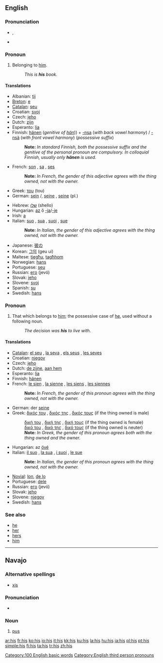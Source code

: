 {{see|His}}
{{wikipedia}}
==English==

{{rank|that|was|he|10|his|with|is|it}}

===Pronunciation===
*{{IPA|/hɪz/}}, {{SAMPA|/hIz/}}
*{{audio|en-us-his.ogg|Audio (US)}}
*:{{rhymes|ɪz}}

===Pronoun===
{{en-pron|desc=possessive pronoun}}

# {{context|attributive}} Belonging to [[him]].
#:''This is '''his''' book.''

====Translations====
{{trans-top|attributive: belonging to him}}
*Albanian: [[tij]]
*[[Breton]]: [[e]]
*[[Catalan]]: [[seu]]
*Croatian: [[svoj]]
*Czech: [[jeho#Czech|jeho]]
*Dutch: [[zijn]] {{m}}
*Esperanto: [[lia]]
*Finnish: [[hänen]] (''genitive of [[hän]]'')) + [[-nsa#Finnish|-nsa]] (''with back vowel harmony'') / [[-nsä#Finnish|-nsä]] (''with front vowel harmony'') (''possessive suffix'')
*:'''Note: ''' ''In standard Finnish, both the possessive suffix and the genitive of the personal pronoun are compulsory. In colloquial Finnish, usually only '''hänen''' is used.''
*French: [[son]] {{m}}, [[sa]] {{f}}, [[ses]] {{p}}
*:'''Note: ''' ''In French, the gender of this adjective agrees with the thing owned, not with the owner.''
*Greek: [[του]] (tou) {{m}}
*German: [[sein]] {{m}}/{{n}}, [[seine]] {{f}}, [[seine]] (pl.)
{{trans-mid}}
*Hebrew: [[שלו]] (shello)
*Hungarian: [[az]] ő [[-ja]]/[[-je]]
*Irish: [[a]]
*Italian: [[suo]] {{m}}, [[sua]] {{f}}, [[suoi]] {{p}}, [[sue]] {{f}} {{p}}
*:'''Note: ''' ''In Italian, the gender of this adjective agrees with the thing owned, not with the owner.''
*Japanese: [[彼の]]
*Korean: [[그의]] (geu ui)
*Maltese: [[tiegħu]], [[tagħhom]] {{p}}
*Norwegian: [[hans]]
*Portuguese: [[seu]]
*Russian: [[его]] (jevó)
*Slovak: [[jeho#Slovak|jeho]]
*Slovene: [[svoj]]
*Spanish: [[su]]
*Swedish: [[hans]]
{{trans-bottom}}

===Pronoun===
{{en-pron|desc=possessive pronoun}}

# That which belongs to [[him]]; the possessive case of [[he]], used without a following noun.
#: ''The decision was '''his''' to live with.''

====Translations====
{{trans-top|that which belongs to him}}
*[[Catalan]]: [[el seu]] {{m}}, [[la seva]] {{f}}, [[els seus]] {{p}}, [[les seves]] {{f}} {{p}}
*Croatian: [[njegov]]
*Czech: [[jeho#Czech|jeho]]
*Dutch: [[de zijne]], [[aan hem]]
*Esperanto: [[lia]]
*Finnish: [[hänen]]
*French: [[le sien]] {{m}}, [[la sienne]] {{f}}, [[les siens]] {{p}}, [[les siennes]] {{f}} {{p}}
*:'''Note: ''' ''In French, the gender of this pronoun agrees with the thing owned, not with the owner.''
*German: der [[seine]]
*Greek: [[δικός του]] {{m}}, [[δικός της]] {{f}}, [[δικός τους]] {{p}} (if the thing owned is male)
*:[[δική του]] {{m}}, [[δική της]] {{f}}, [[δική τους]] {{p}} (if the thing owned is female)
*:[[δικό του]] {{m}}, [[δικό της]] {{f}}, [[δικό τους]] {{p}} (if the thing owned is neuter)
*:'''Note: ''' ''In Greek, the gender of this pronoun agrees both with the thing owned and the owner.''
{{trans-mid}}
*Hungarian: az [[övé]]
*Italian: [[il suo]] {{m}}, [[la sua]] {{f}}, [[i suoi]] {{p}}, [[le sue]] {{f}} {{p}}
*:'''Note: ''' ''In Italian, the gender of this pronoun agrees with the thing owned, not with the owner.''
*[[Novial]]: [[lon]], [[de lo]]
*Portuguese: [[dele]]
*Russian: [[его]] (jevó)
*Slovak: [[jeho#Slovak|jeho]]
*Slovene: [[njegov]]
*Swedish: [[hans]]
{{trans-bottom}}

===See also===
*[[he]]
*[[her]]
*[[hers]]
*[[him]]

[[Category:100 English basic words]]
[[Category:English third person pronouns]]

----

==Navajo==

===Alternative spellings===
*[[xis]] {{i|in older Americanist literature}}

===Pronunciation===
*{{IPA|[xɪ̀s]}}

===Noun===
{{infl|nv|noun}}

# [[pus]]

[[ar:his]]
[[fr:his]]
[[ko:his]]
[[io:his]]
[[it:his]]
[[kk:his]]
[[ku:his]]
[[la:his]]
[[hu:his]]
[[ja:his]]
[[pl:his]]
[[pt:his]]
[[simple:his]]
[[fi:his]]
[[ta:his]]
[[tr:his]]
[[zh:his]]